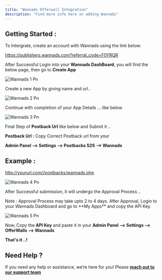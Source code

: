 ```yaml
---
title: "Wannads Offerwall Integration"
description: "Find more info here on adding Wannads"
---
```


## Getting Started :

To Intergrate, create an account with Wannads using the link below:

https://publishers.wannads.com?referral_code=F0YRQR

After Successful Login into your **Wannads DashBoard**, you will find the below page, then go to **Create App**

![Wannads 1 Pn](/images/wannads_1.png)

Create a new App by giving name and url..

![Wannads 2 Pn](/images/wannads_2.png)

Continue with completion of your App Details ... like below

![Wannads 3 Pn](/images/wannads_3.png)

Final Step of **Postback Url** like below and Submit it ..

**Postback Url :** Copy Correct Postback url from your

**Admin Panel --\> Settings --\> Postbacks S2S --\> Wannads**

## Example :

http://yoururl.com//postbacks/wannads.php

![Wannads 4 Pn](/images/wannads_4.png)

After Successful submission, it will undergo the Approval Process ..

<Check>
  Note : Approval Process may take upto 2 to 4 days. After Approval, Login to your Wannads Dashboard and go to **My Apps** and copy the API Key.
</Check>

![Wannads 5 Pn](/images/wannads_5.png)

Now, Copy the **API Key** and paste it in your **Admin Panel --\> Settings --\> OfferWalls --\> Wannads**

**​That's it ..\!**

## **Need Help ?**

If you need any help or assistance, we’re here for you\! Please [**reach out to our support team**](https://droidoxy.com/support/)